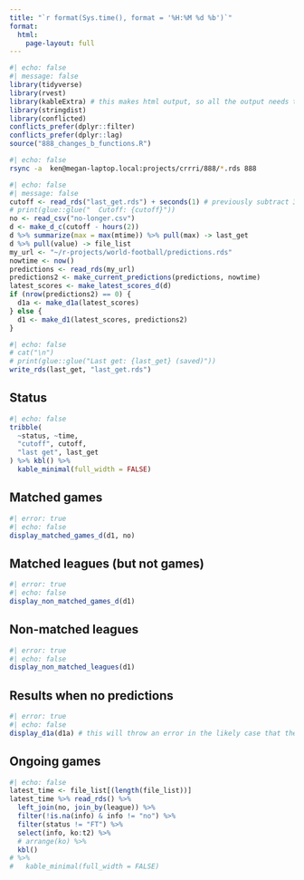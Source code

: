 ```yaml
---
title: "`r format(Sys.time(), format = '%H:%M %d %b')`"
format: 
  html:
    page-layout: full
---
```


```r
#| echo: false
#| message: false
library(tidyverse)
library(rvest)
library(kableExtra) # this makes html output, so all the output needs to be html
library(stringdist)
library(conflicted)
conflicts_prefer(dplyr::filter)
conflicts_prefer(dplyr::lag)
source("888_changes_b_functions.R")
```

```bash
#| echo: false
rsync -a  ken@megan-laptop.local:projects/crrri/888/*.rds 888
```



```r
#| echo: false
#| message: false
cutoff <- read_rds("last_get.rds") + seconds(1) # previously subtract 30 seconds
# print(glue::glue("  Cutoff: {cutoff}"))
no <- read_csv("no-longer.csv")
d <- make_d_c(cutoff - hours(2))
d %>% summarize(max = max(mtime)) %>% pull(max) -> last_get
d %>% pull(value) -> file_list
my_url <- "~/r-projects/world-football/predictions.rds"
nowtime <- now()
predictions <- read_rds(my_url)
predictions2 <- make_current_predictions(predictions, nowtime)
latest_scores <- make_latest_scores_d(d)
if (nrow(predictions2) == 0) {
  d1a <- make_d1a(latest_scores)
} else {
  d1 <- make_d1(latest_scores, predictions2)
}
```

```r
#| echo: false
# cat("\n")
# print(glue::glue("Last get: {last_get} (saved)"))
write_rds(last_get, "last_get.rds")
```

## Status

```r
#| echo: false
tribble(
  ~status, ~time,
  "cutoff", cutoff,
  "last get", last_get
) %>% kbl() %>% 
  kable_minimal(full_width = FALSE)
```


## Matched games

```r
#| error: true
#| echo: false
display_matched_games_d(d1, no)
```

## Matched leagues (but not games)

```r
#| error: true
#| echo: false
display_non_matched_games_d(d1)
```

## Non-matched leagues

```r
#| error: true
#| echo: false
display_non_matched_leagues(d1)
```

## Results when no predictions

```r
#| error: true
#| echo: false
display_d1a(d1a) # this will throw an error in the likely case that there is none
```

## Ongoing games

```r
#| echo: false
latest_time <- file_list[(length(file_list))]
latest_time %>% read_rds() %>% 
  left_join(no, join_by(league)) %>% 
  filter(!is.na(info) & info != "no") %>% 
  filter(status != "FT") %>% 
  select(info, ko:t2) %>% 
  # arrange(ko) %>% 
  kbl() 
# %>% 
#   kable_minimal(full_width = FALSE)
  
```


